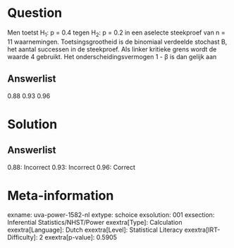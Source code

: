 Question
========

Men toetst H~1~: p = 0.4 tegen H~2~: p = 0.2 in een aselecte steekproef
van n = 11 waarnemingen. Toetsingsgrootheid is de binomiaal verdeelde
stochast B, het aantal successen in de steekproef. Als linker kritieke
grens wordt de waarde 4 gebruikt. Het onderscheidingsvermogen 1 - β is
dan gelijk aan

Answerlist
----------

0.88
0.93
0.96

Solution
========

Answerlist
----------

0.88: Incorrect
0.93: Incorrect
0.96: Correct

Meta-information
================
exname: uva-power-1582-nl
extype: schoice
exsolution: 001
exsection: Inferential Statistics/NHST/Power
exextra[Type]: Calculation
exextra[Language]: Dutch
exextra[Level]: Statistical Literacy
exextra[IRT-Difficulty]: 2
exextra[p-value]: 0.5905
